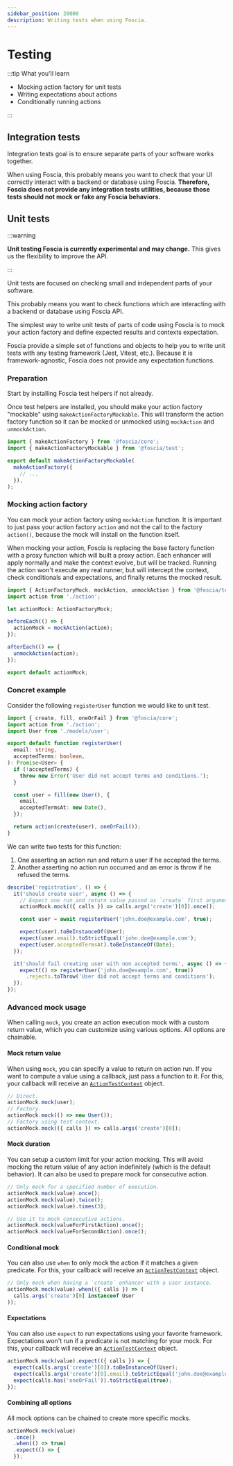 ```yaml
---
sidebar_position: 20000
description: Writing tests when using Foscia.
---
```



# Testing

:::tip What you'll learn

- Mocking action factory for unit tests
- Writing expectations about actions
- Conditionally running actions

:::

## Integration tests

Integration tests goal is to ensure separate parts of your software works
together.

When using Foscia, this probably means you want to check that your UI correctly
interact with a backend or database using Foscia.
**Therefore, Foscia does not provide any integration tests utilities, because
those tests should not mock or fake any Foscia behaviors.**

## Unit tests

:::warning

**Unit testing Foscia is currently experimental and may change.**
This gives us the flexibility to improve the API.

:::

Unit tests are focused on checking small and independent parts of your software.

This probably means you want to check functions which are interacting with a
backend or database using Foscia API.

The simplest way to write unit tests of parts of code using Foscia is to mock
your action factory and define expected results and contexts expectation.

Foscia provide a simple set of functions and objects to help you to write unit
tests with any testing framework (Jest, Vitest, etc.).
Because it is framework-agnostic, Foscia does not provide any
expectation functions.

### Preparation

Start by installing Foscia test helpers if not already.

<ShellCommand command="add dev @foscia/test" />

Once test helpers are installed, you should make your action factory "mockable"
using `makeActionFactoryMockable`. This will transform the action factory
function so it can be mocked or unmocked using `mockAction` and `unmockAction`.

```typescript title="action.ts"
import { makeActionFactory } from '@foscia/core';
import { makeActionFactoryMockable } from '@foscia/test';

export default makeActionFactoryMockable(
  makeActionFactory({
    // ...
  }),
);
```

### Mocking action factory

You can mock your action factory using `mockAction` function. It is important to
just pass your action factory `action` and not the call to the factory
`action()`, because the mock will install on the function itself.

When mocking your action, Foscia is replacing the base factory function with a
proxy function which will built a proxy action. Each enhancer will
apply normally and make the context evolve, but will be tracked.
Running the action won't execute any real runner, but will intercept the
context, check conditionals and expectations, and finally returns the mocked
result.

```typescript title="test/actionMock.ts"
import { ActionFactoryMock, mockAction, unmockAction } from '@foscia/test';
import action from './action';

let actionMock: ActionFactoryMock;

beforeEach(() => {
  actionMock = mockAction(action);
});

afterEach(() => {
  unmockAction(action);
});

export default actionMock;
```

### Concret example

Consider the following `registerUser` function we would like to unit test.

```typescript
import { create, fill, oneOrFail } from '@foscia/core';
import action from './action';
import User from './models/user';

export default function registerUser(
  email: string,
  acceptedTerms: boolean,
): Promise<User> {
  if (!acceptedTerms) {
    throw new Error('User did not accept terms and conditions.');
  }

  const user = fill(new User(), {
    email,
    acceptedTermsAt: new Date(),
  });

  return action(create(user), oneOrFail());
}
```

We can write two tests for this function:

1. One asserting an action run and return a user if he accepted the terms.
2. Another asserting no action run occurred and an error is throw if he refused the terms.

```typescript
describe('registration', () => {
  it('should create user', async () => {
    // Expect one run and return value passed as `create` first argument.
    actionMock.mock(({ calls }) => calls.args('create')[0]).once();

    const user = await registerUser('john.doe@example.com', true);

    expect(user).toBeInstanceOf(User);
    expect(user.email).toStrictEqual('john.doe@example.com');
    expect(user.acceptedTermsAt).toBeInstanceOf(Date);
  });

  it('should fail creating user with non accepted terms', async () => {
    expect(() => registerUser('john.doe@example.com', true))
      .rejects.toThrow('User did not accept terms and conditions');
  });
});
```

### Advanced mock usage

When calling `mock`, you create an action execution mock with
a custom return value, which you can customize using various options.
All options are chainable.

#### Mock return value

When using `mock`, you can specify a value to return on action run. If you
want to compute a value using a callback, just pass a function to it.
For this, your callback will receive an
[`ActionTestContext`](/docs/api/@foscia/test/type-aliases/ActionTestContext) object.

```typescript
// Direct.
actionMock.mock(user);
// Factory.
actionMock.mock(() => new User());
// Factory using test context.
actionMock.mock(({ calls }) => calls.args('create')[0]);
```

#### Mock duration

You can setup a custom limit for your action mocking. This will avoid
mocking the return value of any action indefinitely (which is the default
behavior). It can also be used to prepare mock for consecutive action.

```typescript
// Only mock for a specified number of execution.
actionMock.mock(value).once();
actionMock.mock(value).twice();
actionMock.mock(value).times(3);

// Use it to mock consecutive actions.
actionMock.mock(valueForFirstAction).once();
actionMock.mock(valueForSecondAction).once();
```

#### Conditional mock

You can also use `when` to only mock the action if it matches a given predicate.
For this, your callback will receive an
[`ActionTestContext`](/docs/api/@foscia/test/type-aliases/ActionTestContext) object.

```typescript
// Only mock when having a `create` enhancer with a user instance.
actionMock.mock(value).when(({ calls }) => (
  calls.args('create')[0] instanceof User
));
```

#### Expectations

You can also use `expect` to run expectations using your favorite framework.
Expectations won't run if a predicate is not matching for your mock.
For this, your callback will receive an
[`ActionTestContext`](/docs/api/@foscia/test/type-aliases/ActionTestContext) object.

```typescript
actionMock.mock(value).expect(({ calls }) => {
  expect(calls.args('create')[0]).toBeInstanceOf(User);
  expect(calls.args('create')[0].email).toStrictEqual('john.doe@example.com');
  expect(calls.has('oneOrFail')).toStrictEqual(true);
});
```

#### Combining all options

All mock options can be chained to create more specific mocks.

```typescript
actionMock.mock(value)
  .once()
  .when(() => true)
  .expect(() => {
  });
```
